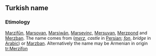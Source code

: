 {{rfc|needs formatting properly i.e. a language and a part of speech section then an actual definition}}
== Turkish name ==

=== Etimology ===
[[Marzifūn]], [[Marsovan]], [[Marsiwān]], [[Marsevinç]], [[Mersuvan]], [[Merzpond]] and [[Merzban]]. The name comes from (''[[merz]]'', ''castle'' in [[Persian language|Persian]];  ''[[fon]]'', ''bridge'' in [[Arabic]]) or [[Marzban]]. Alternatively the name may be Armenian in origin
[[tr:Merzifon]]